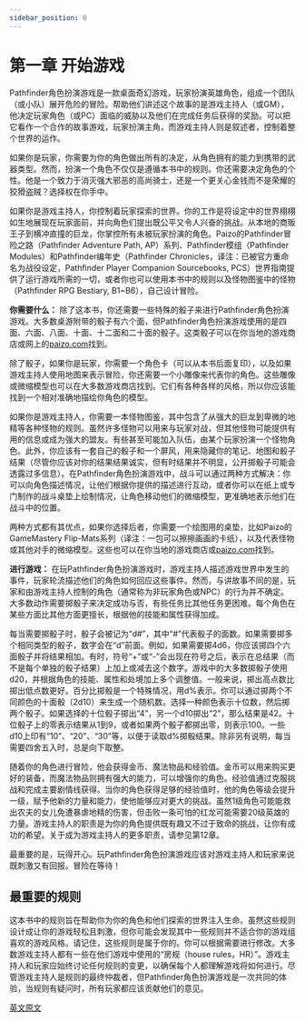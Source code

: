```yaml
---
sidebar_position: 0
---
```


# 第一章 开始游戏

Pathfinder角色扮演游戏是一款桌面奇幻游戏，玩家扮演英雄角色，组成一个团队（或小队）展开危险的冒险。帮助他们讲述这个故事的是游戏主持人（或GM），他决定玩家角色（或PC）面临的威胁以及他们在完成任务后获得的奖励。可以把它看作一个合作的故事游戏，玩家扮演主角，而游戏主持人则是叙述者，控制着整个世界的运作。

如果你是玩家，你需要为你的角色做出所有的决定，从角色拥有的能力到携带的武器类型。然而，扮演一个角色不仅仅是遵循本书中的规则。你还需要决定角色的个性。他是一个致力于消灭强大邪恶的高尚骑士，还是一个更关心金钱而不是荣耀的狡猾盗贼？选择权在你手中。

如果你是游戏主持人，你控制着玩家探索的世界。你的工作是将设定中的世界栩栩如生地展现在玩家面前，并向角色们提出既公平又令人兴奋的挑战。从本地的商贩王子到横冲直撞的巨龙，你掌控所有未被玩家扮演的角色。Paizo的Pathfinder冒险之路（Pathfinder Adventure Path, AP）系列、Pathfinder模组（Pathfinder Modules）和Pathfinder编年史（Pathfinder Chronicles，译注：已被官方重命名为战役设定，Pathfinder Player Companion Sourcebooks, PCS）世界指南提供了运行游戏所需的一切，或者你也可以使用本书中的规则以及怪物图鉴中的怪物（Pathfinder RPG Bestiary, B1~B6），自己设计冒险。

**你需要什么：** 除了这本书，你还需要一些特殊的骰子来进行Pathfinder角色扮演游戏。大多数桌游附带的骰子有六个面，但Pathfinder角色扮演游戏使用的是四面、六面、八面、十面、十二面和二十面的骰子。这类骰子可以在你当地的游戏商店或网上的[paizo.com](https://paizo.com)找到。

除了骰子，如果你是玩家，你需要一个角色卡（可以从本书后面复印），以及如果游戏主持人使用地图来表示冒险，你还需要一个小雕像来代表你的角色。这些雕像或微缩模型也可以在大多数游戏商店找到。它们有各种各样的风格，所以你应该能找到一个相对准确地描绘你角色的模型。

如果你是游戏主持人，你需要一本怪物图鉴，其中包含了从强大的巨龙到卑微的地精等各种怪物的规则。虽然许多怪物可以用来与玩家对战，但其他怪物可能提供有用的信息或成为强大的盟友。有些甚至可能加入队伍，由某个玩家扮演一个怪物角色。此外，你应该有一套自己的骰子和一个屏风，用来隐藏你的笔记、地图和骰子结果（尽管你应该对你的结果结果诚实，但有时结果并不明显，公开掷骰子可能会透露过多信息）。在Pathfinder角色扮演游戏中，战斗可以通过两种方式解决：你可以向角色描述情况，让他们根据你提供的描述进行互动，或者你可以在纸上或专门制作的战斗桌垫上绘制情况，让角色移动他们的微缩模型，更准确地表示他们在战斗中的位置。

两种方式都有其优点，如果你选择后者，你需要一个绘图用的桌垫，比如Paizo的GameMastery Flip-Mats系列（译注：一包可以擦擦画画的卡纸），以及代表怪物或其他对手的微缩模型。这些也可以在你当地的游戏商店或[paizo.com](https://paizo.com)找到。

**进行游戏：** 在玩Pathfinder角色扮演游戏时，游戏主持人描述游戏世界中发生的事件，玩家轮流描述他们的角色如何回应这些事件。然而，与讲故事不同的是，玩家和由游戏主持人控制的角色（通常称为非玩家角色或NPC）的行为并不确定。大多数动作需要掷骰子来决定成功与否，有些任务比其他任务更困难。每个角色在某些方面比其他方面更擅长，根据他的技能和属性获得加成。

每当需要掷骰子时，骰子会被记为“d#”，其中“#”代表骰子的面数。如果需要掷多个相同类型的骰子，数字会在“d”前面。例如，如果需要掷4d6，你应该掷四个六面骰子并将结果相加。有时，符号“+”或“-”会出现在符号之后，表示在总结果（而不是每个单独的骰子结果）上加上或减去这个数字。游戏中的大多数掷骰子使用d20，并根据角色的技能、属性和处境加上多个调整值。一般来说，掷出高点数比掷出低点数更好。百分比掷骰是一个特殊情况，用d%表示。你可以通过掷两个不同颜色的十面骰（2d10）来生成一个随机数。选择一种颜色表示十位数，然后掷两个骰子。如果选择的十位骰子掷出“4”，另一个d10掷出“2”，那么结果是42。十位骰子上的零表示结果从1到9，或者如果两个骰子都掷出零，则表示100。一些d10上印有“10”、“20”、“30”等，以便于读取d%掷骰结果。除非另有说明，每当需要四舍五入时，总是向下取整。

随着你的角色进行冒险，他会获得金币、魔法物品和经验值。金币可以用来购买更好的装备，而魔法物品则拥有强大的能力，可以增强你的角色。经验值通过克服挑战和完成主要剧情线获得。当你的角色获得足够的经验值时，他的角色等级会提升一级，赋予他新的力量和能力，使他能够应对更大的挑战。虽然1级角色可能能救出农夫的女儿免遭暴虐地精的伤害，但击败一条可怕的红龙可能需要20级英雄的力量。游戏主持人的职责是为你的角色提供既有趣又不过于致命的挑战，让你有成功的希望。关于成为游戏主持人的更多职责，请参见第12章。

最重要的是，玩得开心。玩Pathfinder角色扮演游戏应该对游戏主持人和玩家来说既刺激又有回报。冒险在等待！

## 最重要的规则

这本书中的规则旨在帮助你为你的角色和他们探索的世界注入生命。虽然这些规则设计成让你的游戏轻松且刺激，但你可能会发现其中一些规则并不适合你的游戏组喜欢的游戏风格。请记住，这些规则是属于你的。你可以根据需要进行修改。大多数游戏主持人都有一些在他们游戏中使用的“房规（house rules，HR）”。游戏主持人和玩家应始终讨论任何规则的变更，以确保每个人都理解游戏将如何进行。尽管游戏主持人是规则的最终仲裁者，但Pathfinder角色扮演游戏是一次共同的体验，当规则有疑问时，所有玩家都应该贡献他们的意见。


<DocCardList />

[英文原文](https://aonprd.com/Rules.aspx?ID=81)
